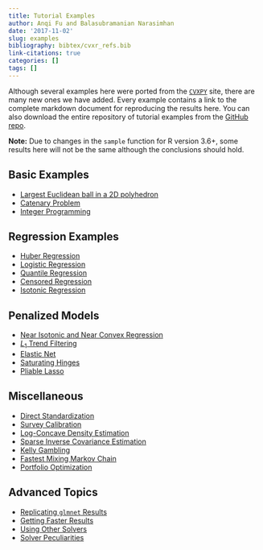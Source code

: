 ```yaml
---
title: Tutorial Examples
author: Anqi Fu and Balasubramanian Narasimhan
date: '2017-11-02'
slug: examples
bibliography: bibtex/cvxr_refs.bib
link-citations: true
categories: []
tags: []
---
```


Although several examples here were ported from the
[`CVXPY`](https://cvxpy.org) site, there are many new ones we have
added. Every example contains a link to the complete markdown document
for reproducing the results here. You can also download the entire
repository of tutorial examples from the [GitHub
repo](https://github.com/bnaras/cvxr_docs).

__Note:__ Due to changes in the `sample` function for R version 3.6+,
some results here will not be the same although the conclusions
should hold.



## Basic Examples

- [Largest Euclidean ball in a 2D polyhedron](/cvxr_examples/cvxr_2d_ball/)
- [Catenary Problem](/cvxr_examples/cvxr_catenary/)
- [Integer Programming](/cvxr_examples/cvxr_integer-programming/)

## Regression Examples

- [Huber Regression](/cvxr_examples/cvxr_huber-regression/)
- [Logistic Regression](/cvxr_examples/cvxr_logistic-regression/)
- [Quantile Regression](/cvxr_examples/cvxr_quantile-regression/)
- [Censored Regression](/cvxr_examples/cvxr_censored-regression/)
- [Isotonic Regression](/cvxr_examples/cvxr_isotonic-regression/)

## Penalized Models

- [Near Isotonic and Near Convex Regression](/cvxr_examples/cvxr_near-isotonic-and-near-convex-regression/)
- [$L_1$ Trend Filtering](/cvxr_examples/cvxr_l1-trend-filtering/)
- [Elastic Net](/cvxr_examples/cvxr_elastic-net/)
- [Saturating Hinges](/cvxr_examples/cvxr_saturating_hinges/)
- [Pliable Lasso](/cvxr_examples/cvxr_pliable_lasso/)

## Miscellaneous

- [Direct Standardization](/cvxr_examples/cvxr_direct-standardization/)
- [Survey Calibration](/cvxr_examples/cvxr_survey_calibration/)
- [Log-Concave Density Estimation](/cvxr_examples/cvxr_log-concave/)
- [Sparse Inverse Covariance Estimation](/cvxr_examples/cvxr_sparse_inverse_covariance_estimation/)
- [Kelly Gambling](/cvxr_examples/cvxr_kelly-strategy/)
- [Fastest Mixing Markov Chain](/cvxr_examples/cvxr_fast-mixing-mc/)
- [Portfolio Optimization](/cvxr_examples/cvxr_portfolio-optimization/)

## Advanced Topics
- [Replicating `glmnet` Results](/cvxr_examples/cvxr_glmnet_equivalence/)
- [Getting Faster Results](/cvxr_examples/cvxr_speed/)
- [Using Other Solvers](/cvxr_examples/cvxr_using-other-solvers/)
- [Solver Peculiarities](/cvxr_examples/cvxr_solver-peculiarities/)

